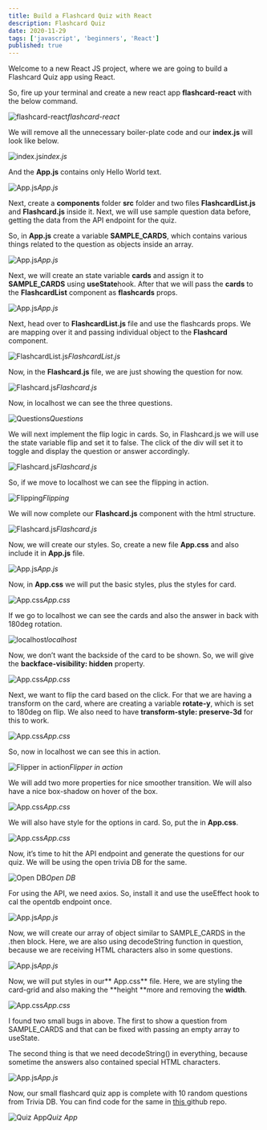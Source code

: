 ```yaml
---
title: Build a Flashcard Quiz with React
description: Flashcard Quiz
date: 2020-11-29
tags: ['javascript', 'beginners', 'React']
published: true
---
```


Welcome to a new React JS project, where we are going to build a Flashcard Quiz app using React.

So, fire up your terminal and create a new react app **flashcard-react** with the below command.

![flashcard-react](https://res.cloudinary.com/dxkxvfo2o/image/upload/v1609640703/React-Projects/flashcard-react/1_sspivj.png)*flashcard-react*

We will remove all the unnecessary boiler-plate code and our **index.js** will look like below.

![index.js](https://res.cloudinary.com/dxkxvfo2o/image/upload/v1609640703/React-Projects/flashcard-react/2_exam6n.png)*index.js*

And the **App.js** contains only Hello World text.

![App.js](https://res.cloudinary.com/dxkxvfo2o/image/upload/v1609640703/React-Projects/flashcard-react/3_u47l4n.png)*App.js*

Next, create a **components** folder **src** folder and two files **FlashcardList.js** and **Flashcard.js** inside it. Next, we will use sample question data before, getting the data from the API endpoint for the quiz.

So, in **App.js** create a variable **SAMPLE_CARDS**, which contains various things related to the question as objects inside an array.

![App.js](https://res.cloudinary.com/dxkxvfo2o/image/upload/v1609640703/React-Projects/flashcard-react/4_snnyf4.png)*App.js*

Next, we will create an state variable **cards** and assign it to **SAMPLE_CARDS** using **useState**hook. After that we will pass the **cards** to the **FlashcardList** component as **flashcards** props.

![App.js](https://res.cloudinary.com/dxkxvfo2o/image/upload/v1609640703/React-Projects/flashcard-react/5_xxdavr.png)*App.js*

Next, head over to **FlashcardList.js** file and use the flashcards props. We are mapping over it and passing individual object to the **Flashcard** component.

![FlashcardList.js](https://res.cloudinary.com/dxkxvfo2o/image/upload/v1609640703/React-Projects/flashcard-react/6_u7hh39.png)*FlashcardList.js*

Now, in the **Flashcard.js** file, we are just showing the question for now.

![Flashcard.js](https://res.cloudinary.com/dxkxvfo2o/image/upload/v1609640704/React-Projects/flashcard-react/7_gjzfhw.png)*Flashcard.js*

Now, in localhost we can see the three questions.

![Questions](https://res.cloudinary.com/dxkxvfo2o/image/upload/v1609640704/React-Projects/flashcard-react/8_xhbb7v.png)*Questions*

We will next implement the flip logic in cards. So, in Flashcard.js we will use the state variable flip and set it to false. The click of the div will set it to toggle and display the question or answer accordingly.

![Flashcard.js](https://res.cloudinary.com/dxkxvfo2o/image/upload/v1609640704/React-Projects/flashcard-react/9_z2kroq.png)*Flashcard.js*

So, if we move to localhost we can see the flipping in action.

![Flipping](https://res.cloudinary.com/dxkxvfo2o/image/upload/v1609640704/React-Projects/flashcard-react/10_wyxbgc.gif)*Flipping*

We will now complete our **Flashcard.js** component with the html structure.

![Flashcard.js](https://res.cloudinary.com/dxkxvfo2o/image/upload/v1609640704/React-Projects/flashcard-react/11_srpgfv.png)*Flashcard.js*

Now, we will create our styles. So, create a new file **App.css** and also include it in **App.js** file.

![App.js](https://res.cloudinary.com/dxkxvfo2o/image/upload/v1609640705/React-Projects/flashcard-react/12_yfj56t.png)*App.js*

Now, in **App.css** we will put the basic styles, plus the styles for card.

![App.css](https://res.cloudinary.com/dxkxvfo2o/image/upload/v1609640705/React-Projects/flashcard-react/13_wt5riq.png)*App.css*

If we go to localhost we can see the cards and also the answer in back with 180deg rotation.

![localhost](https://res.cloudinary.com/dxkxvfo2o/image/upload/v1609640705/React-Projects/flashcard-react/14_twklkj.png)*localhost*

Now, we don’t want the backside of the card to be shown. So, we will give the **backface-visibility: hidden** property.

![App.css](https://res.cloudinary.com/dxkxvfo2o/image/upload/v1609640705/React-Projects/flashcard-react/15_unamwy.png)*App.css*

Next, we want to flip the card based on the click. For that we are having a transform on the card, where are creating a variable **rotate-y**, which is set to 180deg on flip. We also need to have **transform-style: preserve-3d** for this to work.

![App.css](https://res.cloudinary.com/dxkxvfo2o/image/upload/v1609640706/React-Projects/flashcard-react/16_vij1dv.png)*App.css*

So, now in localhost we can see this in action.

![Flipper in action](https://res.cloudinary.com/dxkxvfo2o/image/upload/v1609640705/React-Projects/flashcard-react/17_xk2wv0.gif)*Flipper in action*

We will add two more properties for nice smoother transition. We will also have a nice box-shadow on hover of the box.

![App.css](https://res.cloudinary.com/dxkxvfo2o/image/upload/v1609640706/React-Projects/flashcard-react/18_yug76y.png)*App.css*

We will also have style for the options in card. So, put the in **App.css**.

![App.css](https://res.cloudinary.com/dxkxvfo2o/image/upload/v1609640706/React-Projects/flashcard-react/19_ennctj.png)*App.css*

Now, it’s time to hit the API endpoint and generate the questions for our quiz. We will be using the open trivia DB for the same.

![Open DB](https://res.cloudinary.com/dxkxvfo2o/image/upload/v1609640706/React-Projects/flashcard-react/20_mmvhwb.png)*Open DB*

For using the API, we need axios. So, install it and use the useEffect hook to cal the opentdb endpoint once.

![App.js](https://res.cloudinary.com/dxkxvfo2o/image/upload/v1609640706/React-Projects/flashcard-react/21_qgcfro.png)*App.js*

Now, we will create our array of object similar to SAMPLE_CARDS in the .then block. Here, we are also using decodeString function in question, because we are receiving HTML characters also in some questions.

![App.js](https://res.cloudinary.com/dxkxvfo2o/image/upload/v1609640707/React-Projects/flashcard-react/22_x1qfsq.png)*App.js*

Now, we will put styles in our** App.css** file. Here, we are styling the card-grid and also making the **height **more and removing the **width**.

![App.css](https://res.cloudinary.com/dxkxvfo2o/image/upload/v1609640707/React-Projects/flashcard-react/23_qh4li9.png)*App.css*

I found two small bugs in above. The first to show a question from SAMPLE_CARDS and that can be fixed with passing an empty array to useState.

The second thing is that we need decodeString() in everything, because sometime the answers also contained special HTML characters.

![App.js](https://res.cloudinary.com/dxkxvfo2o/image/upload/v1609640707/React-Projects/flashcard-react/24_ujb2zw.png)*App.js*

Now, our small flashcard quiz app is complete with 10 random questions from Trivia DB. You can find code for the same in [this ](https://github.com/nabendu82/flashcard-react)github repo.

![Quiz App](https://res.cloudinary.com/dxkxvfo2o/image/upload/v1609640708/React-Projects/flashcard-react/25_qpj4ws.gif)*Quiz App*
